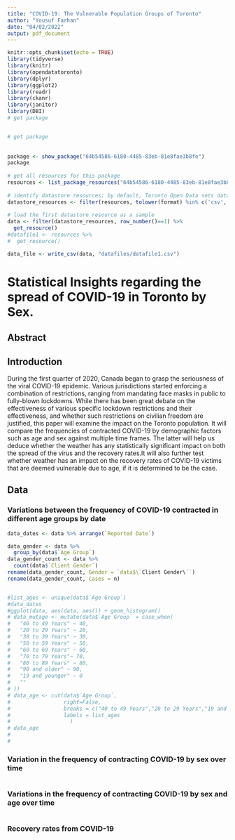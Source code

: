 ```yaml
---
title: "COVID-19: The Vulnerable Population Groups of Toronto"
author: "Yousuf Farhan"
date: "04/02/2022"
output: pdf_document
---
```


```r
knitr::opts_chunk$set(echo = TRUE)
library(tidyverse)
library(knitr)
library(opendatatoronto)
library(dplyr)
library(ggplot2)
library(readr)
library(ckanr)
library(janitor)
library(DBI)
# get package


# get package
	
	
package <- show_package("64b54586-6180-4485-83eb-81e8fae3b8fe")
package
 
# get all resources for this package
resources <- list_package_resources("64b54586-6180-4485-83eb-81e8fae3b8fe")
 
# identify datastore resources; by default, Toronto Open Data sets datastore resource format to CSV for non-geospatial and GeoJSON for geospatial resources
datastore_resources <- filter(resources, tolower(format) %in% c('csv', 'geojson'))
 
# load the first datastore resource as a sample
data <- filter(datastore_resources, row_number()==1) %>% 
  get_resource()
#datafile1 <- resources %>%
#  get_resource()

data_file <- write_csv(data, "datafiles/datafile1.csv")
```

# Statistical Insights regarding the spread of COVID-19 in Toronto by Sex.

## Abstract

## Introduction

During the first quarter of 2020, Canada began to grasp the seriousness of the viral COVID-19 epidemic. Various jurisdictions started enforcing a combination of restrictions, ranging from mandating face masks in public to fully-blown lockdowns. While there has been great debate on the effectiveness of various specific lockdown restrictions and their effectiveness, and whether such restrictions on civilian freedom are justified, this paper will examine the impact on the Toronto population. It will compare the frequencies of contracted COVID-19 by demographic factors such as age and sex against multiple time frames. The latter will help us deduce whether the weather has any statistically significant impact on both the spread of the virus and the recovery rates.It will also further test whether weather has an impact on the recovery rates of COVID-19 victims that are deemed vulnerable due to age, if it is determined to be the case.

## Data

### Variations between the frequency of COVID-19 contracted in different age groups by date

```r
data_dates <- data %>% arrange(`Reported Date`)

data_gender <- data %>%
  group_by(data$`Age Group`) 
data_gender_count <- data %>%
  count(data$`Client Gender`)
rename(data_gender_count, Gender = `data$\`Client Gender\``)
rename(data_gender_count, Cases = n)


#list_ages <- unique(data$`Age Group`)
#data_dates
#ggplot(data, aes(data, aes()) + geom_histogram()
# data_mutage <- mutate(data$`Age Group` = case_when(
#   "40 to 49 Years" ~ 40,
#   "20 to 29 Years" ~ 20,
#   "30 to 39 Years" ~ 30,
#   "50 to 59 Years" ~ 50,
#   "60 to 69 Years" ~ 60,
#   "70 to 79 Years"~ 70,
#   "80 to 89 Years" ~ 80,
#   "90 and older" ~ 90,
#   "19 and younger" ~ 0
#   ""
# ))
# data_age <- cut(data$`Age Group`,
#                 right=False,
#                 breaks = c("40 to 49 Years","20 to 29 Years","19 and younger","30 to 39 Years","50 to 59 Years","60 to 69 Years","80 to 89 Years","70 to 79 Years", "90 and older"),
#                 labels = list_ages
#                   )
# data_age
# 
#       
```

### Variation in the frequency of contracting COVID-19 by sex over time

```r



```

### Variations in the frequency of contracting COVID-19 by sex and age over time

```r


```

### Recovery rates from COVID-19
